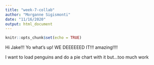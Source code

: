 ```yaml
---
title: "week-7-collab"
author: "Morganne Sigismonti"
date: "11/16/2020"
output: html_document
---
```


```r
knitr::opts_chunk$set(echo = TRUE)
```

Hi Jake!!!
Yo what's up! WE DEEEEEED IT!!!
amazing!!!!

I want to load penguins and do a pie chart with it but...too much work
